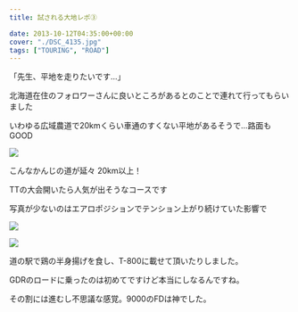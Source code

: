 ---
title: 試される大地レポ③

date: 2013-10-12T04:35:00+00:00
cover: "./DSC_4135.jpg"
tags: ["TOURING", "ROAD"]
---

「先生、平地を走りたいです…」

北海道在住のフォロワーさんに良いところがあるとのことで連れて行ってもらいました

いわゆる広域農道で20kmくらい車通のすくない平地があるそうで…路面もGOOD

![ ](./DSC_4135.jpg)

こんなかんじの道が延々 20km以上！

TTの大会開いたら人気が出そうなコースです

写真が少ないのはエアロポジションでテンション上がり続けていた影響で

![ ](./DSC_4137.jpg)

![ ](./DSC_4136.jpg)

道の駅で鶏の半身揚げを食し、T-800に載せて頂いたりしました。

GDRのロードに乗ったのは初めてですけど本当にしなるんですね。

その割には進むし不思議な感覚。9000のFDは神でした。

